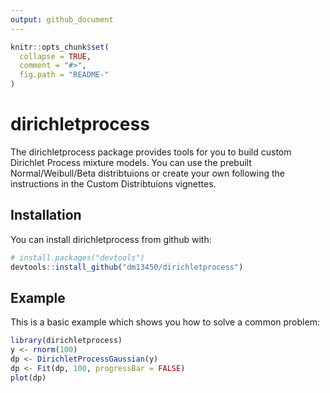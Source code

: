 ```yaml
---
output: github_document
---
```


<!-- README.md is generated from README.Rmd. Please edit that file -->

```r
knitr::opts_chunk$set(
  collapse = TRUE,
  comment = "#>",
  fig.path = "README-"
)
```



# dirichletprocess

The dirichletprocess package provides tools for you to build custom Dirichlet Process mixture models. You can use the prebuilt Normal/Weibull/Beta distribtuions or create your own following the instructions in the Custom Distribtuions vignettes. 

## Installation

You can install dirichletprocess from github with:

```r
# install.packages("devtools")
devtools::install_github("dm13450/dirichletprocess")
```

## Example

This is a basic example which shows you how to solve a common problem:

```r
library(dirichletprocess)
y <- rnorm(100)
dp <- DirichletProcessGaussian(y)
dp <- Fit(dp, 100, progressBar = FALSE)
plot(dp)
```

